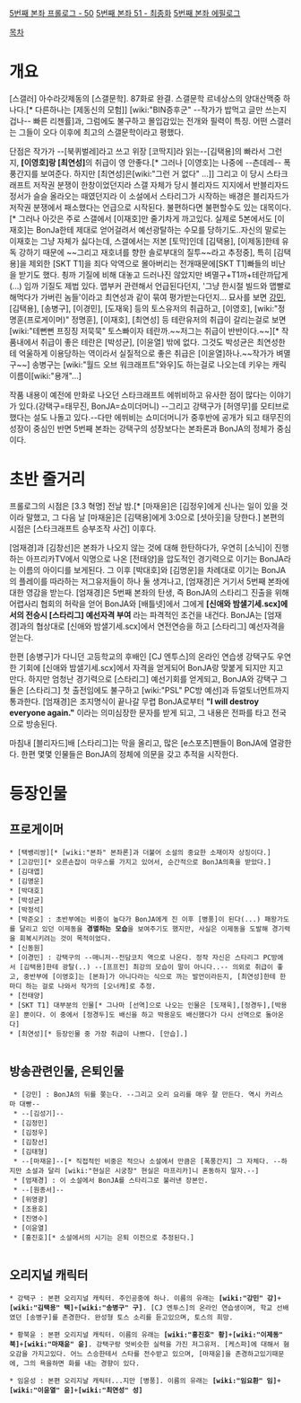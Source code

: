 [http://gallog.dcinside.com/kknd1945/211622822628 5번째 본좌 프롤로그 - 50]
[http://gallog.dcinside.com/kknd1945/211752852656 5번째 본좌 51 - 최종화]
[http://gallog.dcinside.com/kknd1945/211502792600 5번째 본좌 에필로그]

[[목차]]

= 개요 =
[스갤러] 아수라갓제동의 [스갤문학]. 87화로 완결. 스갤문학 르네상스의 양대산맥중 하나다.[* 다른하나는 [제동신의 모험]] [wiki:"BIN증후군" --작가가 밥먹고 글만 쓰는지 겁나-- 빠른 리젠률]과, 그럼에도 불구하고 몰입감있는 전개와 필력이 특징. 어떤 스갤러는 그들이 오다 이후에 최고의 스갤문학이라고 평했다.

단점은 작가가 --[북퀴벌레]라고 쓰고 위장 [코딱지]라 읽는--[김택용]의 빠라서 그런지, '''[이영호]랑 [최연성]'''의 취급이 영 안좋다.[* 그러나 [이영호]는 나중에 --츤데레-- 폭풍간지를 보여준다. 하지만 [최연성]은[wiki:"그런 거 없다" ...]] 그리고 이 당시 스타크래프트 저작권 분쟁이 한창이었던지라 스갤 자체가 당시 블리자드 지지에서 반블리자드 정서가 슬슬 올라오는 때였던지라 이 소설에서 스타리그가 시작하는 배경은 블리자드가 저작권 분쟁에서 패소했다는 언급으로 시작된다. 불편하다면 불편할수도 있는 대목이다.[* 그러나 아갓은 주로 스갤에서 [이재호]만 줄기차게 까고있다. 실제로 5본에서도 [이재호]는 BonJa한테 제대로 얻어걸려서 예선광탈하는 수모를 당하기도..자신의 말로는 이재호는 그냥 자체가 싫다는데, 스갤에서는 저본 [토막]인데 [김택용], [이제동]한테 유독 강하기 때문에 ~~그리고 재호녀를 향한 솔로부대의 질투~~라고 추정중], 특히 [김택용]을 제외한 [SKT T1]을 죄다 악역으로 몰아버리는 전개때문에[SKT T1]빠들의 비난을 받기도 했다. 쵱까 기질에 비해 대놓고 드러나진 않았지만 벼멸구+T1까+테란까답게(...) 임까 기질도 제법 있다. 맵부커 관련해서 언급된다던지, '그냥 한시절 빌드와 맵빨로 해먹다가 가버린 놈들'이라고 최연성과 같이 묶여 평가받는다던지... 묘사를 보면 [[강민]], [김택용], [송병구], [이경민], [도재욱] 등의 토스유저의 취급하고, [이영호], [wiki:"정명훈(프로게이머)" 정명훈], [이재호], [최연성] 등 테란유저의 취급이 갈리는걸로 보면 [wiki:"테뻔뻔 프징징 저묵묵" 토스빠이자 테란까.~~저그는 취급이 반반이다.~~][* 작품내에서 취급이 좋은 테란은 [박성균], [이윤열] 밖에 없다. 그것도 박성균은 최연성한테 억울하게 이용당하는 역이라서 실질적으로 좋은 취급은 [이윤열]하나.~~작가가 벼멸구~~] 송병구는 [wiki:"월드 오브 워크래프트"와우]도 하는걸로 나오는데 키우는 캐릭 이름이[wiki:"용개"...]

작품 내용이 예전에 만화로 나오던 스타크래프트 에쒸비하고 유사한 점이 많다는 이야기가 있다.(강택구=태무진, BonJA=쇼미더머니) --그리고 강택구가 [허영무]를 모티브로 했다는 설도 나돌고 있다.--다만 에쒸비는 쇼미더머니가 중후반에 공개가 되고 태무진의 성장이 중심인 반면 5번째 본좌는 강택구의 성장보다는 본좌론과 BonJA의 정체가 중심이다.

= 초반 줄거리 =
프롤로그의 시점은 [3.3 혁명] 전날 밤.[* [마재윤]은 [김정우]에게 신나는 일이 있을 것이라 말했고, 그 다음 날 [마재윤]은 [김택용]에게 3:0으로 [셧아웃]을 당한다.] 본편의 시점은 [스타크래프트 승부조작 사건] 이후다.

[엄재경]과 [김창선]은 본좌가 나오지 않는 것에 대해 한탄하다가, 우연히 [소닉]이 진행하는 아프리카TV에서 익명으로 나온 [전태양]을 압도적인 경기력으로 이기는 BonJA라는 이름의 아이디를 보게된다. 그 이후 [박대호]와 [김명운]을 차례대로 이기는 BonJA의 플레이를 따라하는 저그유저들이 하나 둘 생겨나고, [엄재경]은 거기서 5번째 본좌에 대한 영감을 받는다. [엄재경]은 5번째 본좌의 탄생, 즉 BonJA의 스타리그 진출을 위해 어렵사리 협회의 허락을 얻어 BonJA와 [배틀넷]에서 그에게 '''[신애와 밤샐기세.scx]에서의 전승시 [스타리그] 예선자격 부여''' 라는 파격적인 조건을 내건다. BonJA는 [엄재경]과의 협상대로 [신애와 밤샐기세.scx]에서 연전연승을 하고 [스타리그] 예선자격을 얻는다.

한편 [송병구]가 다니던 고등학교의 후배인 [CJ 엔투스]의 온라인 연습생 강택구도 우연한 기회에 [신애와 밤샐기세.scx]에서 자격을 얻게되어 BonJA랑 맞붙게 되지만 지고 만다. 하지만 엄청난 경기력으로 [스타리그] 예선기회를 얻게되고, BonJA와 강택구 그 둘은 [스타리그] 첫 출전임에도 불구하고 [wiki:"PSL" PC방 예선]과 듀얼토너먼트까지 통과한다. [엄재경]은 조지명식이 끝나갈 무렵 BonJA로부터 '''"I will destroy everyone again."''' 이라는 의미심장한 문자를 받게 되고, 그 내용은 전파를 타고 전국으로 방송된다. 

마침내 [블리자드]배 [스타리그]는 막을 올리고, 많은 [e스포츠]팬들이 BonJA에 열광한다. 한편 몇몇 인물들은 BonJA의 정체에 의문을 갖고 추적을 시작한다.

= 등장인물 =
== 프로게이머 ==
 * [택뱅리쌍][* [wiki:"본좌" 본좌론]과 더불어 소설의 중요한 소재이자 상징이다.]
 * [고강민][* 오른손잡이 마우스를 가지고 있어서, 순간적으로 BonJA의혹을 받았다.]
 * [김대엽] 
 * [김명운]
 * [박대호]
 * [박성균]
 * [박정석]
 * [박준오] : 초반부에는 비중이 높다가 BonJA에게 진 이후 [병풍]이 된다(...) 패왕가도를 달리고 있던 이제동을 '''경멸하는 모습'''을 보여주기도 했지만, 사실은 이제동을 도발해 경기력을 회복시키려는 것이 목적이었다.
 * [신동원]
 * [이경민] : 강택구의 --매니저--전담코치 역으로 나온다. 정작 자신은 스타리그 PC방에서 [김택용]한테 광탈(..) --[프프전] 최강의 모습이 말이 아니다..-- 의외로 취급이 좋고, 중반부에 [이영호]는 [본좌]가 아니다라는 식으로 까는 발언이라든지, [최연성]한테 한마디 하는 걸로 나와서 작가의 [오너캐]로 추정.
 * [전태양]
 * [SKT T1] 대부분의 인물[* 그나마 [선역]으로 나오는 인물은 [도재욱],[정경두],[박용운] 뿐이다. 이 중에서 [정경두]도 배신을 하고 박용운도 배신했다가 다시 선역으로 돌아온다]
 * [최연성][* 등장인물 중 가장 취급이 나쁘다. [안습].]
    
== 방송관련인물, 은퇴인물 ==
  * [강민] : BonJA의 뒤를 쫒는다. --그리고 오리 요리를 매우 잘 만든다. 역시 카리스마 대빵--
  * --[김성기]--
  * [김정민]
  * [김정우]
  * [김창선]
  * [김태형]
  * --[마재윤]--[* 직접적인 비중은 적으나 소설에서 만큼은 [폭풍간지] 그 자체다. --하지만 소설과 달리 [wiki:"현실은 시궁창" 현실은 마프리카]니 혼동하지 말자.--]
  * [엄재경] : 이 소설에서 BonJA를 스타리그로 불러낸 장본인. 
  * --[원종서]--
  * [위영광]
  * [조용호] 
  * [진영수]
  * [이윤열]
  * [홍진호][* 소설에서의 시기는 은퇴 이전으로 추정된다.]
  
== 오리지널 캐릭터 ==
 * 강택구 : 본편 오리지널 캐릭터. 주인공중에 하나. 이름의 유래는 '''[wiki:"강민" 강]'''+'''[wiki:"김택용" 택]'''+'''[wiki:"송병구" 구]'''. [CJ 엔투스]의 온라인 연습생이며, 학교 선배였던 [송병구]를 존경한다. 완성형 토스 소리를 듣고있으며, 토스의 희망.

 * 황북윤 : 본편 오리지널 캐릭터. 이름의 유래는 '''[wiki:"홍진호" 황]'''+'''[wiki:"이제동" 북]'''+'''[wiki:"마재윤" 윤]'''. 강택구랑 엇비슷한 실력을 가진 저그유저. [케스파]에 대해서 혐오감을 가지고있다. 어느 스승한테서 스타를 전수받고 있으며, [마재윤]을 존경하고있기때문에, 그의 욕을하면 화를 내는 경향이 있다.

 * 임윤성 : 본편 오리지날 캐릭터...지만 [병풍]. 이름의 유래는 '''[wiki:"임요환" 임]'''+'''[wiki:"이윤열" 윤]'''+'''[wiki:"최연성" 성]'''

